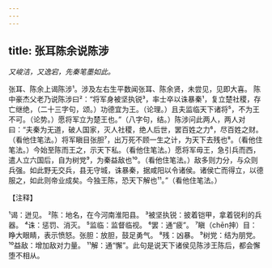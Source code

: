 ```yaml
---
---
---
```

title: 张耳陈余说陈涉
---



*又峻洁，又逸宕，先秦笔墨如此。*

张耳、陈余上谒陈涉¹。涉及左右生平数闻张耳、陈余贤，未尝见，见即大喜。
陈中豪杰父老乃说陈涉曰²：“将军身被坚执锐³，率士卒以诛暴秦¹，复立楚社稷，存亡继绝，（二十三字句，颂。）功德宜为王。（论理。）且夫监临天下诸将⁵，不为王不可。（论势。）愿将军立为楚王也。”（八字句，结。）陈涉问此两人，两人对曰：“夫秦为无道，破人国家，灭人社稷，绝人后世，罢百姓之力⁶，尽百姓之财。（看他住笔法。）将军瞋目张胆⁷，出万死不顾一生之计，为天下去残也⁸。（看他住笔法。）今始至陈而王之，示天下私。（看他住笔法。）愿将军毋王，急引兵而西，遣人立六国后，自为树党⁹，为秦益敌也¹⁰。（看他住笔法。）敌多则力分，与众则兵强。如此野无交兵，县无守城，诛暴秦，据咸阳以令诸侯。诸侯亡而得立，以德服之，如此则帝业成矣。今独王陈，恐天下解也¹¹。”（看他住笔法。）

【注释】

¹谒：迸见。
²陈：地名，在今河南淮阳县。
³被坚执锐：披着铠甲，拿着锐利的兵器。
⁴诛：惩罚、消灭。
⁵监临：监督临视。
⁶罢：通“疲”。
⁷瞋（chēn抻）目：睁大眼睛，表示愤怒。张胆：放胆，鼓足勇气。
⁸残：凶暴。
⁹树党：结为朋党。
¹⁰益敌：增加敌对力量。
¹¹解：通“懈”。此句是说天下诸侯见陈涉王陈后，都会懈堕不相从。